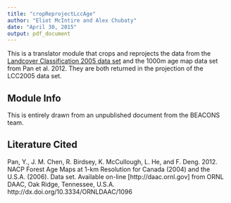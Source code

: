 ```yaml
---
title: "cropReprojectLccAge"
author: "Eliot McIntire and Alex Chubaty"
date: "April 30, 2015"
output: pdf_document
---
```


This is a translator module that crops and reprojects the data from the [Landcover Classification 2005 data set](ftp://ftp.ccrs.nrcan.gc.ca/ad/NLCCLandCover/LandcoverCanada2005_250m/LandCoverOfCanada2005_V1_4.zip) and the 1000m age map data set from Pan et al. 2012. They are both returned in the projection of the LCC2005 data set.

## Module Info

This is entirely drawn from an unpublished document from the BEACONS team. 


## Literature Cited

Pan, Y., J. M. Chen, R. Birdsey, K. McCullough, L. He, and F. Deng. 2012. NACP Forest Age Maps at 1-km Resolution for Canada (2004) and the U.S.A. (2006). Data set. Available on-line [http://daac.ornl.gov] from ORNL DAAC, Oak Ridge, Tennessee, U.S.A. http://dx.doi.org/10.3334/ORNLDAAC/1096